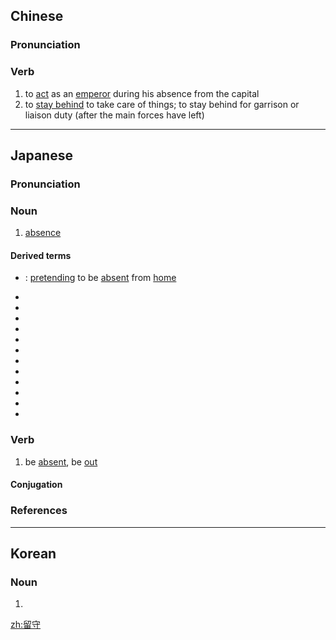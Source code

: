 ==Chinese==
{{zh-forms}}

===Pronunciation===
{{zh-pron
|m=liúshǒu
|c=lau4 sau2
|mn=liû-siú
|cat=v
}}

===Verb===
{{zh-verb}}

# to [[act]] as an [[emperor]] during his absence from the capital
# to [[stay behind]] to take care of things; to stay behind for garrison or liaison duty (after the main forces have left)
#: {{zh-x|留守 兒童|'''''left-behind''' children''}}

----

==Japanese==
{{ja-kanjitab|る|す|yomi=o}}

===Pronunciation===
{{ja-pron|yomi=goon|るす|acc=1|acc_ref=DJR,NHK}}

===Noun===
{{ja-noun|るす}}

# [[absence]]

====Derived terms====
{{der-top}}
* {{ja-r|居留守|いるす}}: [[pretending]] to be [[absent]] from [[home]]
* {{ja-r|御留守|おるす}}
* {{ja-r|神の留守|かみ の るす}}
* {{ja-r|留守居|るすい}}
* {{ja-r|留守中|るすちゅう}}
* {{ja-r|留守勝ち|るすがち}}
* {{ja-r|留守神|るすがみ}}
* {{ja-r|留守宅|るすたく}}
* {{ja-r|留守所|るすどころ}}
* {{ja-r|留守番|るすばん}}
* {{ja-r|留守録|るすろく}}
* {{ja-r|留守を預かる|るす を あずかる}}
* {{ja-r|留守を使う|るす を つかう}}
{{der-bottom}}

===Verb===
{{ja-verb-suru|るす}}

# be [[absent]], be [[out]]

====Conjugation====
{{ja-suru|るす}}

===References===
<references/>

----

==Korean==
{{ko-hanjatab}}

===Noun===
{{ko-noun|hj|hangeul=유수}}

# {{hanja form of|유수|<!---->}}

[[zh:留守]]